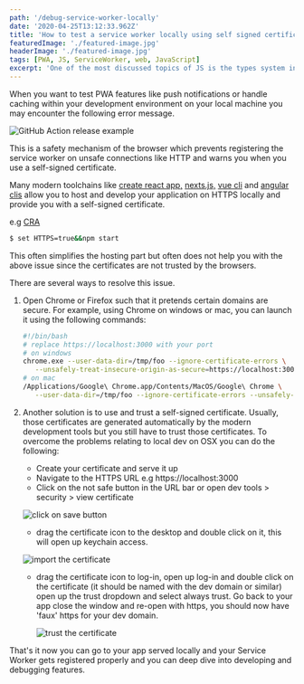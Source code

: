 ```yaml
---
path: '/debug-service-worker-locally'
date: '2020-04-25T13:12:33.962Z'
title: 'How to test a service worker locally using self signed certificates'
featuredImage: './featured-image.jpg'
headerImage: './featured-image.jpg'
tags: [PWA, JS, ServiceWorker, web, JavaScript]
excerpt: 'One of the most discussed topics of JS is the types system in context with the equality operator and explicit and implicit type coercion.'
---
```


When you want to test PWA features like push notifications or handle caching within your development environment on your local machine you may encounter the following error message.

![GitHub Action release example](./service-worker-error-example.png)

This is a safety mechanism of the browser which prevents registering the service worker on unsafe connections like HTTP and warns you when you use a self-signed certificate.

Many modern toolchains like [create react app,](https://reactjs.org/docs/create-a-new-react-app.html) [nexts.js,](https://nextjs.org/) [vue cli](https://cli.vuejs.org/) and [angular clis](https://cli.angular.io/) allow you to host and develop your application on HTTPS locally and provide you with a self-signed certificate.

e.g [CRA](https://create-react-app.dev/docs/using-https-in-development/)

```bash
$ set HTTPS=true&&npm start
```

This often simplifies the hosting part but often does not help you with the above issue since the certificates are not trusted by the browsers.

There are several ways to resolve this issue.

1. Open Chrome or Firefox such that it pretends certain domains are secure. For example, using Chrome on windows or mac, you can launch it using the following commands:

   ```bash
   #!/bin/bash
   # replace https://localhost:3000 with your port
   # on windows
   chrome.exe --user-data-dir=/tmp/foo --ignore-certificate-errors \
      --unsafely-treat-insecure-origin-as-secure=https://localhost:3000
   # on mac
   /Applications/Google\ Chrome.app/Contents/MacOS/Google\ Chrome \
      --user-data-dir=/tmp/foo --ignore-certificate-errors --unsafely-treat-insecure-origin-as-secure=https://localhost:3000
   ```

2. Another solution is to use and trust a self-signed certificate. Usually, those certificates are generated automatically by the modern development tools but you still have to trust those certificates. To overcome the problems relating to local dev on OSX you can do the following:

   - Create your certificate and serve it up
   - Navigate to the HTTPS URL e.g https://localhost:3000
   - Click on the not safe button in the URL bar or open dev tools > security > view certificate

   ![click on save button](./click-on-not-safe-button.png)

   - drag the certificate icon to the desktop and double click on it, this will open up keychain access.

   ![import the certificate](import-certificate.png)

   - drag the certificate icon to log-in, open up log-in and double click on the certificate (it should be named with the dev domain or similar) open up the trust dropdown and select always trust. Go back to your app close the window and re-open with https, you should now have 'faux' https for your dev domain.

     ![trust the certificate](./trust.png)

That's it now you can go to your app served locally and your Service Worker gets registered properly and you can deep dive into developing and debugging features.
